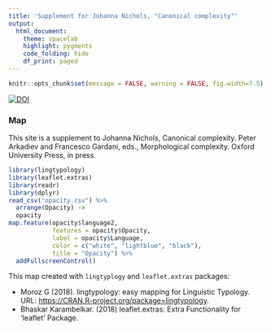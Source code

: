 ```yaml
---
title: 'Supplement for Johanna Nichols, "Canonical complexity"'
output:
  html_document:
    theme: spacelab
    highlight: pygments
    code_folding: hide
    df_print: paged
---
```


```r
knitr::opts_chunk$set(message = FALSE, warning = FALSE, fig.width=7.5)
```
[![DOI](https://zenodo.org/badge/119826536.svg)](https://zenodo.org/badge/latestdoi/119826536)

### Map

This site is a supplement to Johanna Nichols, Canonical complexity. Peter Arkadiev and Francesco Gardani, eds., Morphological complexity.  Oxford University Press, in press. 

```r
library(lingtypology)
library(leaflet.extras)
library(readr)
library(dplyr)
read_csv("opacity.csv") %>% 
  arrange(Opacity) ->
  opacity
map.feature(opacity$language2,
            features = opacity$Opacity,
            label = opacity$Language,
            color = c("white", "lightblue", "black"),
            title = "Opacity") %>% 
  addFullscreenControl()
```

This map created with `lingtyplogy` and `leaflet.extras` packages:

* Moroz G (2018). lingtypology: easy mapping for Linguistic Typology. URL: <https://CRAN.R-project.org/package=lingtypology>.
* Bhaskar Karambelkar. (2018) leaflet.extras: Extra Functionality for 'leaflet' Package.
